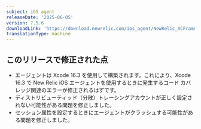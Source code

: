 ```yaml
---
subject: iOS agent
releaseDate: '2025-06-05'
version: 7.5.6
downloadLink: 'https://download.newrelic.com/ios_agent/NewRelic_XCFramework_Agent_7.5.6.zip'
translationType: machine
---
```


## このリリースで修正された点

* エージェントは Xcode 16.3 を使用して構築されます。これにより、Xcode 16.3 で New Relic iOS エージェントを使用するときに発生するコード カバレッジ関連のエラーが修正されるはずです。
* ディストリビューティッド（分散）トレーシングアカウントが正しく設定されない可能性がある問題を修正しました。
* セッション属性を設定するときにエージェントがクラッシュする可能性がある問題を修正しました。